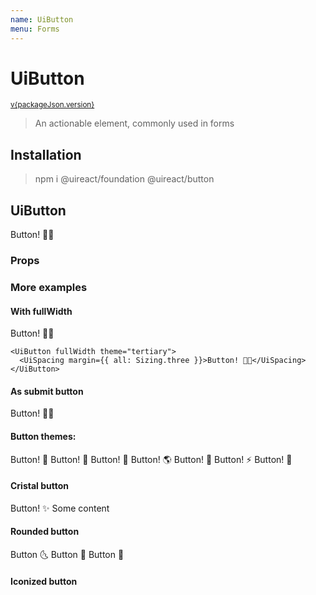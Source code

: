 ```yaml
---
name: UiButton
menu: Forms
---
```






# UiButton

<sup>
  <a href="https://github.com/inavac182/ui-react/blob/main/packages/button/" target="_blank">
    v{packageJson.version}
  </a>
</sup>

> An actionable element, commonly used in forms

## Installation

> npm i @uireact/foundation @uireact/button

## UiButton

<Playground>
  <UiButton>
    <UiSpacing margin={{ all: Sizing.three }}>Button! 💅🏾</UiSpacing>
  </UiButton>
</Playground>

### Props

<Props of={UiButton} />

### More examples

#### With fullWidth

<Playground>
  <UiGrid cols={2} rows={1} colsGap={20} justifyItems="center">
    <UiButton fullWidth>
      <UiSpacing margin={{ all: Sizing.three }}>Button! 💅🏾</UiSpacing>
    </UiButton>

    <UiButton fullWidth theme="tertiary">
      <UiSpacing margin={{ all: Sizing.three }}>Button! 💅🏾</UiSpacing>
    </UiButton>

  </UiGrid>
</Playground>

#### As submit button

<Playground>
  <form>
    <UiButton theme="secondary" type="submit">
      Button! 💅🏾
    </UiButton>
  </form>
</Playground>

#### Button themes:

<Playground>
  <UiGrid cols={{ small: 1, medium: 5, large: 7, xlarge: 7 }} colsGap={5} rowsGap={5} justifyItems="center">
    <UiButton fullWidth>
      <UiSpacing margin={{ all: Sizing.three }}>Button! 🐬</UiSpacing>
    </UiButton>
    <UiButton fullWidth theme="secondary">
      <UiSpacing margin={{ all: Sizing.three }}>Button! 🐉</UiSpacing>
    </UiButton>
    <UiButton fullWidth theme="tertiary">
      <UiSpacing margin={{ all: Sizing.three }}>Button! 🌹</UiSpacing>
    </UiButton>
    <UiButton fullWidth theme="positive">
      <UiSpacing margin={{ all: Sizing.three }}>Button! 🌎</UiSpacing>
    </UiButton>
    <UiButton fullWidth theme="negative" disabled>
      <UiSpacing margin={{ all: Sizing.three }}>Button! 🌈</UiSpacing>
    </UiButton>
    <UiButton fullWidth theme="error">
      <UiSpacing margin={{ all: Sizing.three }}>Button! ⚡️</UiSpacing>
    </UiButton>
    <UiButton fullWidth theme="warning">
      <UiSpacing margin={{ all: Sizing.three }}>Button! 🌋</UiSpacing>
    </UiButton>
  </UiGrid>
</Playground>

#### Cristal button

<Playground>
  <UiCard>
    <UiFlexGrid gap="three">
      <UiButton theme="tertiary" cristal>
        <UiSpacing margin={{ all: Sizing.three }}>Button! ✨</UiSpacing>
      </UiButton>
      Some content
    </UiFlexGrid>
  </UiCard>
</Playground>

#### Rounded button

<Playground>
  <UiCard>
    <UiFlexGrid gap="three">
      <UiButton rounded>
        <UiSpacing padding={{ all: 'three' }}>
          <UiText>Button 🌜</UiText>
        </UiSpacing>
      </UiButton>
      <UiButton rounded theme="secondary">
        <UiSpacing padding={{ all: 'three' }}>
          <UiText>Button 🍻</UiText>
        </UiSpacing>
      </UiButton>
      <UiButton rounded cristal theme="tertiary">
        <UiSpacing padding={{ all: 'three' }}>
          <UiText>Button 📡</UiText>
        </UiSpacing>
      </UiButton>
    </UiFlexGrid>
  </UiCard>
</Playground>

#### Iconized button

<Playground>
  <UiCard>
    <UiFlexGrid gap="three" alignItems="center">
      <UiButton rounded iconized theme="primary">
        <UiIcon icon="Alarm" size="xlarge" />
      </UiButton>
      <UiButton rounded iconized theme="secondary">
        <UiIcon icon="Alarm" size="large" />
      </UiButton>
      <UiButton rounded iconized theme="tertiary">
        <UiIcon icon="Alarm" size="regular" />
      </UiButton>
      <UiButton rounded iconized theme="positive">
        <UiIcon icon="Alarm" size="small" />
      </UiButton>
      <UiButton rounded iconized theme="error">
        <UiIcon icon="Alarm" size="xsmall" />
      </UiButton>
    </UiFlexGrid>
  </UiCard>
</Playground>
